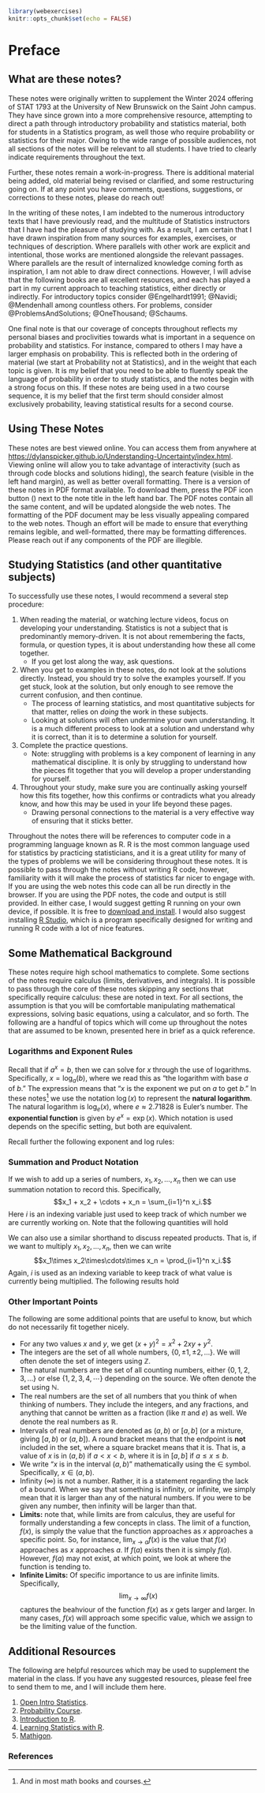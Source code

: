 ```r
library(webexercises)
knitr::opts_chunk$set(echo = FALSE)
```

# Preface {.unnumbered}

## What are these notes?
These notes were originally written to supplement the Winter 2024 offering of STAT 1793 at the University of New Brunswick on the Saint John campus. They have since grown into a more comprehensive resource, attempting to direct a path through introductory probability and statistics material, both for students in a Statistics program, as well those who require probability or statistics for their major. Owing to the wide range of possible audiences, not all sections of the notes will be relevant to all students. I have tried to clearly indicate requirements throughout the text. 

Further, these notes remain a work-in-progress. There is additional material being added, old material being revised or clarified, and some restructuring going on. If at any point you have comments, questions, suggestions, or corrections to these notes, please do reach out!

In the writing of these notes, I am indebted to the numerous introductory texts that I have previously read, and the multitude of Statistics instructors that I have had the pleasure of studying with. As a result, I am certain that I have drawn inspiration from many sources for examples, exercises, or techniques of description. Where parallels with other work are explicit and intentional, those works are mentioned alongside the relevant passages. Where parallels are the result of internalized knowledge coming forth as inspiration, I am not able to draw direct connections. However, I will advise that the following books are all excellent resources, and each has played a part in my current approach to teaching statistics, either directly or indirectly. For introductory topics consider @Engelhardt1991; @Navidi; @Mendenhall among countless others. For problems, consider @ProblemsAndSolutions; @OneThousand; @Schaums.

One final note is that our coverage of concepts throughout reflects my personal biases and proclivities towards what is important in a sequence on probability and statistics. For instance, compared to others I may have a larger emphasis on probability. This is reflected both in the ordering of material (we start at Probability not at Statistics), and in the weight that each topic is given. It is my belief that you need to be able to fluently speak the language of probability in order to study statistics, and the notes begin with a strong focus on this. If these notes are being used in a two course sequence, it is my belief that the first term should consider almost exclusively probability, leaving statistical results for a second course. 

## Using These Notes 
These notes are best viewed online. You can access them from anywhere at [https://dylanspicker.github.io/Understanding-Uncertainty/index.html](https://dylanspicker.github.io/Understanding-Uncertainty/index.html). Viewing online will allow you to take advantage of interactivity (such as through code blocks and solutions hiding), the search feature (visible in the left hand margin), as well as better overall formatting. There is a version of these notes in PDF format available. To download them, press the PDF icon button (<i class="bi bi-file-pdf"></i>) next to the note title in the left hand bar. The PDF notes contain all the same content, and will be updated alongside the web notes. The formatting of the PDF document may be less visually appealing compared to the web notes. Though an effort will be made to ensure that everything remains legible, and well-formatted, there may be formatting differences. Please reach out if any components of the PDF are illegible. 

## Studying Statistics (and other quantitative subjects)
To successfully use these notes, I would recommend a several step procedure:

1. When reading the material, or watching lecture videos, focus on developing your understanding. Statistics is not a subject that is predominantly memory-driven. It is not about remembering the facts, formula, or question types, it is about understanding how these all come together.
    * If you get lost along the way, ask questions. 
2. When you get to examples in these notes, do not look at the solutions directly. Instead, you should try to solve the examples yourself. If you get stuck, look at the solution, but only enough to see remove the current confusion, and then continue. 
    * The process of learning statistics, and most quantitative subjects for that matter, relies on *doing* the work in these subjects.
    * Looking at solutions will often undermine your own understanding. It is a much different process to look at a solution and understand why it is correct, than it is to determine a solution for yourself.
3. Complete the practice questions. 
    * Note: struggling with problems is a key component of learning in any mathematical discipline. It is only by struggling to understand how the pieces fit together that you will develop a proper understanding for yourself.
4. Throughout your study, make sure you are continually asking yourself how this fits together, how this confirms or contradicts what you already know, and how this may be used in your life beyond these pages.
    * Drawing personal connections to the material is a very effective way of ensuring that it sticks better.

Throughout the notes there will be references to computer code in a programming language known as R. R is the most common language used for statistics by practicing statisticians, and it is a great utility for many of the types of problems we will be considering throughout these notes. It is possible to pass through the notes without writing R code, however, familiarity with it will make the process of statistics far nicer to engage with. If you are using the web notes this code can all be run directly in the browser. If you are using the PDF notes, the code and output is still provided. In either case, I would suggest getting R running on your own device, if possible. It is free to [download and install](https://cran.rstudio.com/). I would also suggest installing [R Studio](https://posit.co/download/rstudio-desktop/), which is a program specifically designed for writing and running R code with a lot of nice features. 

## Some Mathematical Background
These notes require high school mathematics to complete. Some sections of the notes require calculus (limits, derivatives, and integrals). It is possible to pass through the core of these notes skipping any sections that specifically require calculus: these are noted in text. For all sections, the assumption is that you will be comfortable manipulating mathematical expressions, solving basic equations, using a calculator, and so forth. The following are a handful of topics which will come up throughout the notes that are assumed to be known, presented here in brief as a quick reference.

### Logarithms and Exponent Rules
Recall that if $a^x = b$, then we can solve for $x$ through the use of logarithms. Specifically, $x = \log_a(b)$, where we read this as "the logarithm with base $a$ of $b$." The expression means that "$x$ is the exponent we put on $a$ to get $b$." In these notes^[And in most math books and courses.] we use the notation $\log(x)$ to represent the **natural logarithm**. The natural logarithm is $\log_e(x)$, where $e \approx  2.71828$ is Euler's number. The **exponential function** is given by $e^{x} = \exp(x)$. Which notation is used depends on the specific setting, but both are equivalent. 

Recall further the following exponent and log rules:\begin{align*}
a^b\times a^c &= a^{b + c} \\
a^b\times c^b &= (ac)^b \\
a^{-b} &= \frac{1}{a^b} \\
\left(a^{b}\right)^c &= a^{bc} \\
a^0 &= 1 \\
\log(ab) &= \log(a) + \log(b) \\
\log(a^b) &= b\log(a) \\
\log(1) &= 0 \\
\log(e) &= 1.
\end{align*}

### Summation and Product Notation
If we wish to add up a series of numbers, $x_1,x_2,\dots,x_n$ then we can use summation notation to record this. Specifically, $$x_1 + x_2 + \cdots + x_n = \sum_{i=1}^n x_i.$$ Here $i$ is an indexing variable just used to keep track of which number we are currently working on. Note that the following quantities will hold \begin{align*}
    \sum_{i=1}^n (x_i + y_i) &= \sum_{i=1}^n x_i + \sum_{i=1}^n y_i \\
    \sum_{i=1}^n (x_i - y_i) &= \sum_{i=1}^n x_i - \sum_{i=1}^n y_i \\
    \sum_{i=1}^n cx_i &= c\sum_{i=1}^n x_i.
\end{align*} 

We can also use a similar shorthand to discuss repeated products. That is, if we want to multiply $x_1,x_2,\dots,x_n$, then we can write $$x_1\times x_2\times\cdots\times x_n = \prod_{i=1}^n x_i.$$ Again, $i$ is used as an indexing variable to keep track of what value is currently being multiplied. The following results hold \begin{align*}
    \prod_{i=1}^n x &= x^n \\
    \prod_{i=1}^n b^{x_i} &= b^{\sum_{i=1}^n x_i} \\
    \prod_{i=1}^n cx_i &= c^n\prod_{i=1}^n x_i.
\end{align*}

### Other Important Points
The following are some additional points that are useful to know, but which do not necessarily fit together nicely.

* For any two values $x$ and $y$, we get $(x + y)^2 = x^2 + 2xy + y^2$.
* The integers are the set of all whole numbers, $\{0, \pm1,\pm2,\dots\}$. We will often denote the set of integers using $\mathbb{Z}$.
* The natural numbers are the set of all counting numbers, either $\{0,1,2,3,\dots\}$ or else $\{1,2,3,4,\cdots\}$ depending on the source. We often denote the set using $\mathbb{N}$.
* The real numbers are the set of all numbers that you think of when thinking of numbers. They include the integers, and any fractions, and anything that cannot be written as a fraction (like $\pi$ and $e$) as well. We denote the real numbers as $\mathbb{R}$.
* Intervals of real numbers are denoted as $(a,b)$ or $[a,b]$ (or a mixture, giving $[a,b)$ or $(a,b]$). A round bracket means that the endpoint is **not** included in the set, where a square bracket means that it is. That is, a value of $x$ is in $(a,b)$ if $a < x < b$, where it is in $[a,b]$ if $a \leq x \leq b$.
* We write "$x$ is in the interval $(a,b)$" mathematically using the $\in$ symbol. Specifically, $x \in (a,b)$.
* Infinity ($\infty$) is not a number. Rather, it is a statement regarding the lack of a bound. When we say that something is infinity, or infinite, we simply mean that it is larger than any of the natural numbers. If you were to be given any number, then infinity will be larger than that.
* **Limits:** note that, while limits are from calculus, they are useful for formally understanding a few concepts in class. The limit of a function, $f(x)$, is simply the value that the function approaches as $x$ approaches a specific point. So, for instance, $\lim_{x\to a} f(x)$ is the value that $f(x)$ approaches as $x$ approaches $a$. If $f(a)$ exists then it is simply $f(a)$. However, $f(a)$ may not exist, at which point, we look at where the function is tending to. 
* **Infinite Limits:** Of specific importance to us are infinite limits. Specifically, $$\lim_{x\to\infty}f(x)$$ captures the beahviour of the function $f(x)$ as $x$ gets larger and larger. In many cases, $f(x)$ will approach some specific value, which we assign to be the limiting value of the function.

## Additional Resources
The following are helpful resources which may be used to supplement the material in the class. If you have any suggested resources, please feel free to send them to me, and I will include them here.

1. [Open Intro Statistics](https://www.openintro.org/book/os/).
2. [Probability Course](https://www.probabilitycourse.com/).
3. [Introduction to R](https://bookdown.org/f_lennert/introduction-to-r/).
4. [Learning Statistics with R](https://learningstatisticswithr.com/).
5. [Mathigon](https://mathigon.org/course/probability/introduction).


### References  {.unnumbered}